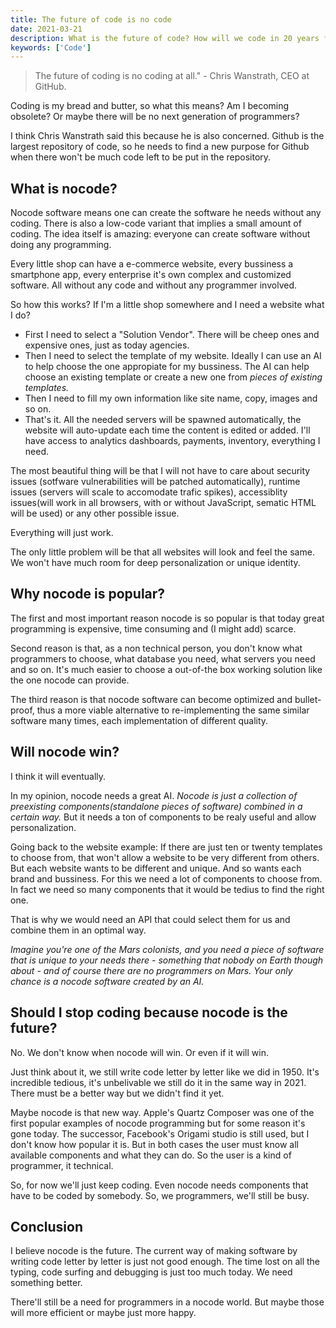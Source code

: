 ```yaml
---
title: The future of code is no code
date: 2021-03-21
description: What is the future of code? How will we code in 20 years from now? 
keywords: ['Code']
---
```

> The future of coding is no coding at all." - Chris Wanstrath, CEO at GitHub.

Coding is my bread and butter, so what this means? Am I becoming obsolete? Or maybe there will be no next generation of programmers?

I think Chris Wanstrath said this because he is also concerned. Github is the largest repository of code, so he needs to find a new purpose 
for Github when there won't be much code left to be put in the repository.


## What is nocode? 
Nocode software means one can create the software he needs without any coding. There is also a low-code variant that implies a small amount of coding.
The idea itself is amazing: everyone can create software without doing any programming. 

Every little shop can have a e-commerce website, every bussiness a smartphone app, every enterprise it's own complex and customized software. 
All without any code and without any programmer involved.

So how this works? If I'm a little shop somewhere and I need a website what I do?
* First I need to select a "Solution Vendor". There will be cheep ones and expensive ones, just as today agencies.
* Then I need to select the template of my website. Ideally I can use an AI to help choose the one appropiate for my bussiness. 
The AI can help choose an existing template or create a new one from *pieces of existing templates.*
* Then I need to fill my own information like site name, copy, images and so on.
* That's it. All the needed servers will be spawned automatically, the website will auto-update each time the content is edited or added.
I'll have access to analytics dashboards, payments, inventory, everything I need. 

The most beautiful thing will be that I will not have to care about security issues (sotfware vulnerabilities will be patched automatically), 
runtime issues (servers will scale to accomodate trafic spikes), accessiblity issues(will work in all browsers, with or without JavaScript, 
sematic HTML will be used) or any other possible issue.

Everything will just work.

The only little problem will be that all websites will look and feel the same. We won't have much room for deep personalization or unique identity.


## Why nocode is popular?
The first and most important reason nocode is so popular is that today great programming is expensive, time consuming and (I might add) scarce.

Second reason is that, as a non technical person, you don't know what programmers to choose, what database you need, what servers you need and so on. 
It's much easier to choose a out-of-the box working solution like the one nocode can provide.

The third reason is that nocode software can become optimized and bullet-proof, thus a more viable alternative to re-implementing 
the same similar software many times, each implementation of different quality.  


## Will nocode win?
I think it will eventually. 

In my opinion, nocode needs a great AI. *Nocode is just a collection of preexisting components(standalone pieces of software) combined in a certain way.*
But it needs a ton of components to be realy useful and allow personalization.

Going back to the website example: If there are just ten or twenty templates to choose from, that won't allow a website to be very different from others. 
But each website wants to be different and unique. And so wants each brand and bussiness. For this we need a lot of components to choose from. 
In fact we need so many components that it would be tedius to find the right one. 

That is why we would need an API that could select them for us and combine them in an optimal way.

*Imagine you're one of the Mars colonists, and you need a piece of software that is unique to your needs there - something that nobody on Earth though about - 
and of course there are no programmers on Mars. Your only chance is a nocode software created by an AI.* 


## Should I stop coding because nocode is the future?
No. We don't know when nocode will win. Or even if it will win. 

Just think about it, we still write code letter by letter like we did in 1950.
It's incredible tedious, it's unbelivable we still do it in the same way in 2021. There must be a better way but we didn't find it yet.

Maybe nocode is that new way. Apple's Quartz Composer was one of the first popular examples of nocode programming but for some reason it's gone today.
The successor, Facebook's Origami studio is still used, but I don't know how popular it is. But in both cases the user must know all available components 
and what they can do. So the user is a kind of programmer, it technical.

So, for now we'll just keep coding. Even nocode needs components that have to be coded by somebody. So, we programmers, we'll still be busy.


## Conclusion

I believe nocode is the future. The current way of making software by writing code letter by letter is just not good enough.
The time lost on all the typing, code surfing and debugging is just too much today. We need something better.

There'll still be a need for programmers in a nocode world. But maybe those will more efficient or maybe just more happy.

